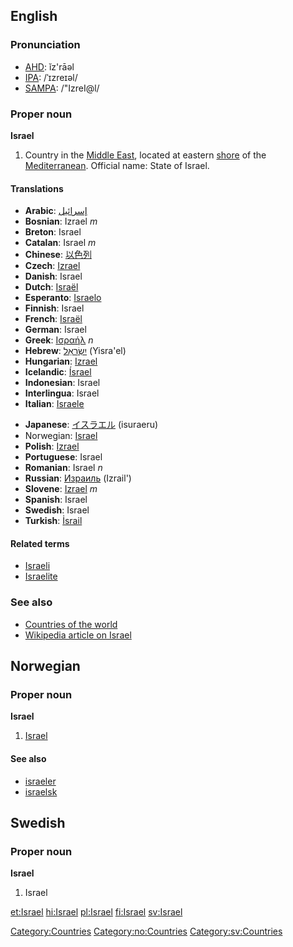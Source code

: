 ==English==
===Pronunciation===
*[[w:AHD|AHD]]: ĭz'rāəl
*[[w:IPA|IPA]]: /ˈɪzreɪəl/
*[[w:SAMPA|SAMPA]]: /"IzreI@l/

===Proper noun===
'''Israel'''

# Country in the [[Middle East]], located at eastern [[shore]] of the [[Mediterranean]]. Official name: State of Israel.

====Translations====
{{top}}
*'''Arabic''': [[إسرائيل]]
*'''Bosnian''': Izrael ''m''
*'''Breton''': Israel
*'''Catalan''': Israel ''m''
*'''Chinese''': [[以色列]]
*'''Czech''': [[Izrael]]
*'''Danish''': Israel
*'''Dutch''': [[Israël]]
*'''Esperanto''': [[Israelo]]
*'''Finnish''': Israel
*'''French''': [[Israël]]
*'''German''': Israel
*'''Greek''': [[Ισραήλ]] ''n''
*'''Hebrew''': [[ישראל|יִשְׂרָאֵל]] (Yisra'el)
*'''Hungarian''': [[Izrael]]
*'''Icelandic''': [[Ísrael]]
*'''Indonesian''': Israel
*'''Interlingua''': Israel
*'''Italian''': [[Israele]]
{{mid}}
*'''Japanese''': [[イスラエル]] (isuraeru)
*Norwegian: [[#Norwegian|Israel]]
*'''Polish''': [[Izrael]]
*'''Portuguese''': Israel
*'''Romanian''': Israel ''n''
*'''Russian''': [[Израиль]] (Izrail')
*'''Slovene''': [[Izrael]] ''m''
*'''Spanish''': Israel
*'''Swedish''': Israel
*'''Turkish''': [[İsrail]]
{{bottom}}

====Related terms====
*[[Israeli]]
*[[Israelite]]
===See also===
*[[Countries of the world]]
*[[w:Israel|Wikipedia article on Israel]]
[[Category:Countries]]

==Norwegian==
===Proper noun===
[[Category:no:Countries]]
'''Israel'''
#[[#English|Israel]]
====See also====
*[[israeler]]
*[[israelsk]]

==Swedish==
===Proper noun===
[[Category:sv:Countries]]
'''Israel'''
#Israel


[[et:Israel]]
[[hi:Israel]]
[[pl:Israel]]
[[fi:Israel]]
[[sv:Israel]]